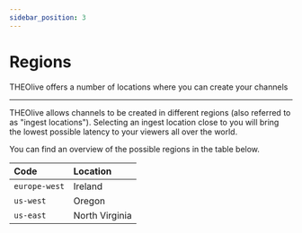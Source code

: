 ```yaml
---
sidebar_position: 3
---
```


# Regions

THEOlive offers a number of locations where you can create your channels

---

THEOlive allows channels to be created in different regions (also referred to as "ingest locations"). Selecting an ingest location close to you will bring the lowest possible latency to your viewers all over the world.

You can find an overview of the possible regions in the table below.

| Code          | Location       |
| :------------ | :------------- |
| `europe-west` | Ireland        |
| `us-west`     | Oregon         |
| `us-east`     | North Virginia |
